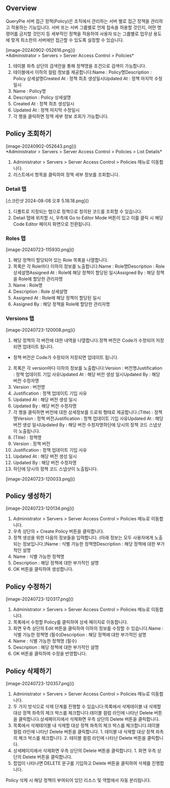 ## Overview
QueryPie 서버 접근 정책(Policy)은 조직에서 관리하는 서버 별로 접근 정책을 관리하고 적용하는 기능입니다. 서버 또는 서버 그룹별로 언제 접속을 허용할 것인지, 어떤 명령어를 금지할 것인지 등 세부적인 정책을 적용하여 사용자 또는 그룹별로 업무상 용도에 맞게 최소한의 서버에만 접근할 수 있도록 설정할 수 있습니다.

<p align="center">
<div>[image-20240902-052616.png]()</div>
*Administrator &gt; Servers &gt; Server Access Control &gt; Policies*
</p>

1. 테이블 좌측 상단의 검색란을 통해 정책명을 조건으로 검색이 가능합니다.
2. 테이블에서 이하의 컬럼 정보를 제공합니다:Name : Policy명Description : Policy 상세설명Created At : 정책 최초 생성일시Updated At : 정책 마지막 수정일시
  1. Name : Policy명
  2. Description : Policy 상세설명
  3. Created At : 정책 최초 생성일시
  4. Updated At : 정책 마지막 수정일시
3. 각 행을 클릭하면 정책 세부 정보 조회가 가능합니다.

## Policy 조회하기
<p align="center">
<div>[image-20240902-052643.png]()</div>
*Administrator &gt; Servers &gt; Server Access Control &gt; Policies &gt; List Details*
</p>

1. Administrator > Servers > Server Access Control > Policies 메뉴로 이동합니다.
2. 리스트에서 항목을 클릭하여 정책 세부 정보를 조회합니다.

### Detail 탭
<p align="center">
<div>[스크린샷 2024-08-08 오후 5.18.18.png]()</div>
</p>

1. 디폴트로 지정되는 탭으로 정책으로 정의된 코드를 조회할 수 있습니다.
2. Detail 탭에 위치할 시, 우측에 Go to Editor Mode 버튼이 있고 이를 클릭 시 해당 Code Editor 페이지 화면으로 전환됩니다.

### Roles 탭
<p align="center">
<div>[image-20240723-115930.png]()</div>
</p>

1. 해당 정책이 할당되어 있는 Role 목록을 나열합니다.
2. 목록은 각 Role마다 이하의 정보를 노출합니다:Name : Role명Description : Role 상세설명Assigned At : Role에 해당 정책이 할당된 일시Assigned By : 해당 정책을 Role에 할당한 관리자명
  1. Name : Role명
  2. Description : Role 상세설명
  3. Assigned At : Role에 해당 정책이 할당된 일시
  4. Assigned By : 해당 정책을 Role에 할당한 관리자명

### Versions 탭
<p align="center">
<div>[image-20240723-120008.png]()</div>
</p>

1. 해당 정책의 각 버전에 대한 내역을 나열합니다.정책 버전은 Code가 수정되어 저장되면 업데이트 됩니다.
  * 정책 버전은 Code가 수정되어 저장되면 업데이트 됩니다.
2. 목록은 각 version마다 이하의 정보를 노출합니다:Version : 버전명Justification : 정책 업데이트 기입 사유Updated At : 해당 버전 생성 일시Updated By : 해당 버전 수정자명
  1. Version : 버전명
  2. Justification : 정책 업데이트 기입 사유
  3. Updated At : 해당 버전 생성 일시
  4. Updated By : 해당 버전 수정자명
3. 각 행을 클릭하면 버전에 대한 상세정보를 드로워 형태로 제공합니다.(Title) : 정책명Version : 정책 버전Justification : 정책 업데이트 기입 사유Updated At : 해당 버전 생성 일시Updated By : 해당 버전 수정자명하단에 당시의 정책 코드 스냅샷이 노출됩니다.
  1. (Title) : 정책명
  2. Version : 정책 버전
  3. Justification : 정책 업데이트 기입 사유
  4. Updated At : 해당 버전 생성 일시
  5. Updated By : 해당 버전 수정자명
  6. 하단에 당시의 정책 코드 스냅샷이 노출됩니다.

<p align="center">
<div>[image-20240723-120033.png]()</div>
</p>

## Policy 생성하기
<p align="left">
<div>[image-20240723-120134.png]()</div>
</p>

1. Administrator > Servers > Server Access Control > Policies 메뉴로 이동합니다.
2. 우측 상단의 + Create Policy 버튼을 클릭합니다.
3. 정책 생성을 위한 다음의 정보들을 입력합니다. (아래 정보는 모두 사용자에게 노출되는 정보입니다.)Name : 식별 가능한 정책명Description : 해당 정책에 대한 부가적인 설명
  1. Name : 식별 가능한 정책명
  2. Description : 해당 정책에 대한 부가적인 설명
4. OK 버튼을 클릭하여 생성합니다.

## Policy 수정하기
<p align="left">
<div>[image-20240723-120317.png]()</div>
</p>

1. Administrator > Servers > Server Access Control > Policies 메뉴로 이동합니다.
2. 목록에서 수정할 Policy를 클릭하여 상세 페이지로 이동합니다.
3. 화면 우측 상단의 Edit 버튼을 클릭하여 이하의 정보를 수정할 수 있습니다.Name : 식별 가능한 정책명 (필수)Description : 해당 정책에 대한 부가적인 설명
  1. Name : 식별 가능한 정책명 (필수)
  2. Description : 해당 정책에 대한 부가적인 설명
4. OK 버튼을 클릭하여 수정을 반영합니다.

## Policy 삭제하기
<p align="left">
<div>[image-20240723-120357.png]()</div>
</p>

1. Administrator > Servers > Server Access Control > Policies 메뉴로 이동합니다.
2. 두 가지 방식으로 삭제 단계를 진행할 수 있습니다:목록에서 삭제테이블 내 삭제할 대상 정책 좌측의 체크 박스를 체크합니다.테이블 컬럼 라인에 나타난 Delete 버튼을 클릭합니다.상세페이지에서 삭제화면 우측 상단의 Delete 버튼을 클릭합니다.
  1. 목록에서 삭제테이블 내 삭제할 대상 정책 좌측의 체크 박스를 체크합니다.테이블 컬럼 라인에 나타난 Delete 버튼을 클릭합니다.
    1. 테이블 내 삭제할 대상 정책 좌측의 체크 박스를 체크합니다.
    2. 테이블 컬럼 라인에 나타난 Delete 버튼을 클릭합니다.
  2. 상세페이지에서 삭제화면 우측 상단의 Delete 버튼을 클릭합니다.
    1. 화면 우측 상단의 Delete 버튼을 클릭합니다.
3. 팝업이 나타나면 DELETE 문구를 기입하고 Delete 버튼을 클릭하여 삭제를 진행합니다.

Policy 삭제 시 해당 정책이 부여되어 있던 리소스 및 역할에서 자동 분리됩니다.

